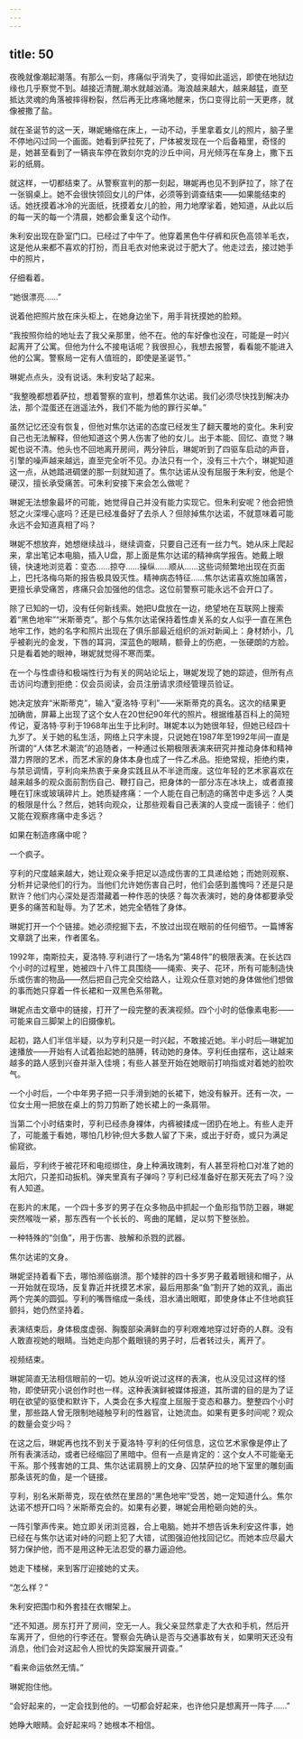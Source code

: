 ```yaml
---
---
---
```

title: 50
---







夜晚就像潮起潮落。有那么一刻，疼痛似乎消失了，变得如此遥远，即使在地狱边缘也几乎察觉不到。越接近清醒,潮水就越汹涌。海浪越来越大，越来越猛，直至抵达灵魂的角落被摔得粉裂，然后再无比疼痛地醒来，伤口变得比前一天更疼，就像被撒了盐。

就在圣诞节的这一天，琳妮蜷缩在床上，一动不动，手里拿着女儿的照片，脑子里不停地闪过同一个画面。她看到萨拉死了，尸体被发现在一个后备箱里，奇怪的是，她甚至看到了一辆丧车停在敦刻尔克的沙丘中间，月光倾泻在车身上，撒下五彩的纸屑。

就这样，一切都结束了。从警察宣判的那一刻起，琳妮再也见不到萨拉了，除了在一张钢桌上。她不会很快领回女儿的尸体，必须等到调查结束——如果能结束的话。她抚摸着冰冷的光面纸，抚摸着女儿的脸，用力地摩挲着，她知道，从此以后的每一天的每一个清晨，她都会重复这个动作。

朱利安出现在卧室门口。已经过了中午了。他穿着黑色牛仔裤和灰色高领羊毛衣，这是他从来都不喜欢的打扮，而且毛衣对他来说过于肥大了。他走过去，接过她手中的照片，

仔细看着。

“她很漂亮……”

说着他把照片放在床头柜上，在她身边坐下，用手背抚摸她的脸颊。

“我按照你给的地址去了我父亲那里，他不在。他的车好像也没在，可能是一时兴起离开了公寓。但他为什么不接电话呢？我很担心，我想去报警，看看能不能进入他的公寓。警察局一定有人值班的，即使是圣诞节。”

琳妮点点头，没有说话。朱利安站了起来。

“我整晚都想着萨拉，想着警察的宣判，想着焦尔达诺。我们必须尽快找到解决办法，那个混蛋还在逍遥法外，我们不能为他的罪行买单。”

虽然记忆还没有恢复，但他对焦尔达诺的态度已经发生了翻天覆地的变化。朱利安自己也无法解释，但他知道这个男人伤害了他的女儿。出于本能、回忆、直觉？琳妮也说不清。他头也不回地离开房间，两分钟后，琳妮听到了四驱车启动的声音，引擎的噪声越来越远，直至完全听不见。办法只有一个，没有三十六个，琳妮知道这一点，从她踏进碉堡的那一刻就知道了。焦尔达诺从没有屈服于朱利安，他是个硬汉，擅长承受痛苦。可朱利安接下来会怎么做呢？

琳妮无法想象最坏的可能，她觉得自己并没有能力实现它。但朱利安呢？他会把愤怒之火深埋心底吗？还是已经准备好了去杀人？但除掉焦尔达诺，不就意味着可能永远不会知道真相了吗？

琳妮不想放弃，她想继续战斗，继续调查，只要自己还有一丝力气。她从床上爬起来，拿出笔记本电脑，插入U盘，那上面是焦尔达诺的精神病学报告。她戴上眼镜，快速地浏览着：变态……掠夺……操纵……顺从……这些词频繁地出现在页面上，巴托洛梅乌斯的报告极具毁灭性。精神病态特征……焦尔达诺喜欢施加痛苦，更擅长承受痛苦，疼痛只会加强他的信念。这位前警察可能永远不会开口了。

除了已知的一切，没有任何新线索。她把U盘放在一边，绝望地在互联网上搜索着“黑色地牢”“米斯蒂克”。那个与焦尔达诺保持着性虐关系的女人似乎一直在黑色地牢工作，她的名字和照片出现在了俱乐部最近组织的派对新闻上：身材娇小，几乎被剃光的金发，下唇的耳洞，深蓝色的眼睛，额骨上的伤疤，一张硬朗的方脸。只是看着她的眼神，琳妮就觉得不寒而栗。

在一个与性虐待和极端性行为有关的网站论坛上，琳妮发现了她的踪迹，但所有点击访问均遭到拒绝：仅会员阅读，会员注册请求须经管理员验证。

她决定放弃“米斯蒂克”，输入“夏洛特·亨利”——米斯蒂克的真名。这次的结果更加确凿，屏幕上出现了这个女人在20世纪90年代的照片。根据维基百科上的简短传记，夏洛特·亨利于1968年出生于比利时。琳妮本以为她很年轻，但她已经四十九岁了。关于她的私生活，网络上只字未提，只说她在1987年至1992年间一直是所谓的“人体艺术潮流”的追随者，一种通过长期极限表演来研究并推动身体和精神潜力界限的艺术，而艺术家的身体本身也成了一件乙术品。拒绝常规，拒绝约束，与禁忌调情，亨利向来热衷于亲身实践且从不半途而废。这位年轻的艺术家喜欢在越来越多的观众面前割伤自己、鞭打自己，把身体的一部分冻在冰块上，或者直接睡在钉床或玻璃碎片上。她质疑疼痛：一个人能在自己制造的痛苦中走多远？人类的极限是什么？然后，她转向观众，让那些观看自己表演的人变成一面镜子：他们又能在观察疼痛中走多远？

如果在制造疼痛中呢？

一个疯子。

亨利的尺度越来越大，她让观众亲手把足以造成伤害的工具递给她；而她则观察、分析并记录他们的行为。当他们允许她伤害自己时，他们会感到羞愧吗？还是只是默许？他们内心深处是否潜藏着一种作恶的快感？每次表演时，她的身体都要承受更多的痛苦和耻辱。为了艺术，她完全牺牲了身体。

琳妮打开一个个链接。她必须挖掘下去，不放过出现在眼前的任何细节。一篇博客文章跳了出来，作者匿名。

1992年，南斯拉夫，夏洛特.亨利进行了一场名为“第48件”的极限表演。在长达四个小时的过程里，她被四十八件工具围绕——绳索、夹子、花环，所有可能制造快乐或伤害的物品——然后把自己完全交给路人，让观众任意对她的身体做他们想做的事而她只穿着一件长裙和一双黑色系带靴。

琳妮点击文章中的链接，打开了一段完整的表演视频。四个小时的低像素电影——可能来自三脚架上的旧摄像机。

起初，路人们半信半疑，以为亨利只是一时兴起，不敢接近她。半小时后—琳妮加速播放——开始有人试着抬起她的胳膊，转动她的身体。亨利任由摆布，这让越来越多的路人感到兴奋并渐入佳境；有些人甚至开始在她眼前打响指或对着她的脸吹气。

一个小时后，一个中年男子把一只手滑到她的长裙下，她没有躲开。还有一次，一位女士用一把放在桌上的剪刀剪断了她长裙上的一条肩带。

当第二个小时结束时，亨利已经赤身裸体，内裤被揉成一团扔在地上。有些人走开了，可能羞于看她，哪怕几秒钟;但大多数人留了下来，或出于好奇，或只为满足偷窥欲。

最后，亨利终于被花环和电缆绑住，身上种满玫瑰刺，有人甚至将枪口对准了她的太阳穴，只差扣动扳机。弹夹里真有子弹吗？亨利已经准备好在那天死去了吗？没有人知道。

在影片的末尾，一个四十多岁的男子在众多物品中抓起一个鱼形指节防卫器，琳妮突然喉咙一紧，那东西有一个长长的、弯曲的尾鳍，足以剪下整张脸。

一种特殊的“剑鱼”，用于伤害、肢解和杀戮的武器。

焦尔达诺的文身。

琳妮坚持着看下去，哪怕濒临崩溃。那个矮胖的四十多岁男子戴着眼镜和帽子，从一开始就在现场，反复靠近并抚摸艺术家，最后用那条“鱼”割开了她的双乳，画出两个完美的圆弧。亨利的嘴唇缩成一条线，泪水涌出眼眶，即使身体止不住地疯狂颤抖，她仍然坚持着。

表演结束后，身体极度虚弱、胸腹部染满鲜血的亨利艰难地穿过好奇的人群。没有人敢直视她的眼睛。当她走向那个戴眼镜的男子时，后者转过头，离开了。

视频结束。

琳妮简直无法相信眼前的一切。她从没听说过这样的表演，也从没见过这样的怪物，即使研究小说创作时也一样。这种表演鲜被媒体报道，其所谓的目的是为了证明在欲望的驱使和默许下，人类会在多大程度上屈服于变态和暴力。整整四个小时里，那些路人曾无限制地碰触亨利的性器官，让她流血。如果有更多时间呢？观众的数量会变少吗？

在这之后，琳妮再也找不到关于夏洛特·亨利的任何信息，这位艺术家像是停止了所有表演活动，或者已经缩回了黑暗中。但有一点是肯定的：这个女人不可能毫无干系。那个残害她的工具、焦尔达诺肩膀上的文身、囚禁萨拉的地下室里的雕刻画那条该死的鱼，是一个链接。

亨利，别名米斯蒂克，现在依然在里昂的“黑色地牢”受苦，她一定知道什么。焦尔达诺不想开口吗？米斯蒂克会的。如果有必要，琳妮会用枪砸向她的头。

一阵引擎声传来。她立即关闭浏览器，合上电脑。她并不想告诉朱利安这件事，她已经在与焦尔达诺对峙的问题上犯了大错，试图强迫他找回记忆。而她本应尽最大努力保护他，而不是用这种无法忍受的暴力逼迫他。

她走下楼梯，来到客厅迎接她的丈夫。

“怎么样？”

朱利安把围巾和外套挂在衣帽架上。

“还不知道。房东打开了房间，空无一人。我父亲显然拿走了大衣和手机，然后开车离开了，但他的行李还在。警察会先确认是否与交通事故有关，如果明天还没有消息，他们会对这起令人担忧的失踪案展开调查。”

“看来命运依然无情。”

琳妮抱住他。

“会好起来的，一定会找到他的。一切都会好起来，也许他只是想离开一阵子……”

她睁大眼睛。会好起来吗？她根本不相信。